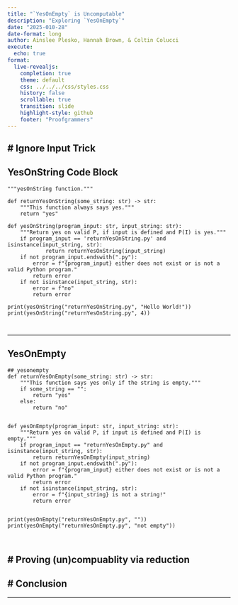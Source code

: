 ```yaml
---
title: "`YesOnEmpty` is Uncomputable"
description: "Exploring `YesOnEmpty`"
date: "2025-010-28"
date-format: long
author: Ainslee Plesko, Hannah Brown, & Coltin Colucci
execute:
  echo: true
format:
  live-revealjs:
    completion: true
    theme: default
    css: ../../../css/styles.css
    history: false
    scrollable: true
    transition: slide
    highlight-style: github
    footer: "Proofgrammers"
---
```


# Ignore Input Trick
- 

## YesOnString Code Block

```pyodide
"""yesOnString function."""

def returnYesOnString(some_string: str) -> str:
    """This function always says yes."""
    return "yes"

def yesOnString(program_input: str, input_string: str):
    """Return yes on valid P, if input is defined and P(I) is yes."""
    if program_input == 'returnYesOnString.py' and isinstance(input_string, str):
            return returnYesOnString(input_string)
    if not program_input.endswith(".py"):
        error = f"{program_input} either does not exist or is not a valid Python program."
        return error
    if not isinstance(input_string, str):
        error = f"no"
        return error

print(yesOnString("returnYesOnString.py", "Hello World!"))
print(yesOnString("returnYesOnString.py", 4))



```
---

## YesOnEmpty

```pyodide
## yesonempty
def returnYesOnEmpty(some_string: str) -> str:
    """This function says yes only if the string is empty."""
    if some_string == "":
        return "yes"
    else:
        return "no"


def yesOnEmpty(program_input: str, input_string: str):
    """Return yes on valid P, if input is defined and P(I) is empty."""
    if program_input == "returnYesOnEmpty.py" and isinstance(input_string, str):
        return returnYesOnEmpty(input_string)
    if not program_input.endswith(".py"):
        error = f"{program_input} either does not exist or is not a valid Python program."
        return error
    if not isinstance(input_string, str):
        error = f"{input_string} is not a string!"
        return error


print(yesOnEmpty("returnYesOnEmpty.py", ""))
print(yesOnEmpty("returnYesOnEmpty.py", "not empty"))



```

# Proving (un)compuablity via reduction
- 

# Conclusion
- 
---